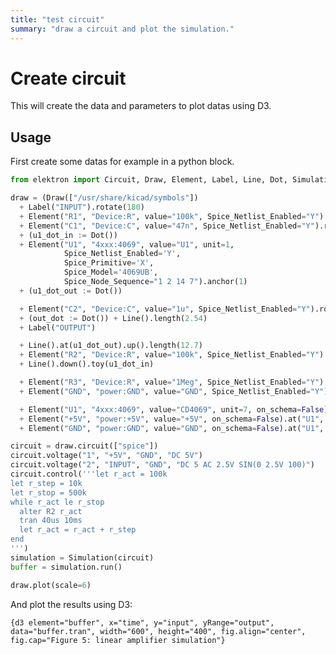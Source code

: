 ```yaml
---
title: "test circuit"
summary: "draw a circuit and plot the simulation."
---
```


# Create circuit

This will create the data and parameters to plot datas using D3.

## Usage

First create some datas for example in a python block.

```python
from elektron import Circuit, Draw, Element, Label, Line, Dot, Simulation

draw = (Draw(["/usr/share/kicad/symbols"])
  + Label("INPUT").rotate(180)
  + Element("R1", "Device:R", value="100k", Spice_Netlist_Enabled="Y").rotate(90)
  + Element("C1", "Device:C", value="47n", Spice_Netlist_Enabled="Y").rotate(90)
  + (u1_dot_in := Dot())
  + Element("U1", "4xxx:4069", value="U1", unit=1,
            Spice_Netlist_Enabled='Y',
            Spice_Primitive='X',
            Spice_Model='4069UB',
            Spice_Node_Sequence="1 2 14 7").anchor(1)
  + (u1_dot_out := Dot())

  + Element("C2", "Device:C", value="1u", Spice_Netlist_Enabled="Y").rotate(90)
  + (out_dot := Dot()) + Line().length(2.54)
  + Label("OUTPUT")

  + Line().at(u1_dot_out).up().length(12.7)
  + Element("R2", "Device:R", value="100k", Spice_Netlist_Enabled="Y").rotate(270).tox(u1_dot_in)
  + Line().down().toy(u1_dot_in)

  + Element("R3", "Device:R", value="1Meg", Spice_Netlist_Enabled="Y").anchor(1).at(out_dot)
  + Element("GND", "power:GND", value="GND", Spice_Netlist_Enabled="Y")

  + Element("U1", "4xxx:4069", value="CD4069", unit=7, on_schema=False).at((50.8, 50.8))
  + Element("+5V", "power:+5V", value="+5V", on_schema=False).at("U1", "14")
  + Element("GND", "power:GND", value="GND", on_schema=False).at("U1", "7"))

circuit = draw.circuit(["spice"])
circuit.voltage("1", "+5V", "GND", "DC 5V")
circuit.voltage("2", "INPUT", "GND", "DC 5 AC 2.5V SIN(0 2.5V 100)")
circuit.control('''let r_act = 100k
let r_step = 10k
let r_stop = 500k
while r_act le r_stop
  alter R2 r_act
  tran 40us 10ms
  let r_act = r_act + r_step
end
''')
simulation = Simulation(circuit)
buffer = simulation.run()

draw.plot(scale=6)
```
And plot the results using D3:

```{d3 element="buffer", x="time", y="input", yRange="output", data="buffer.tran", width="600", height="400", fig.align="center", fig.cap="Figure 5: linear amplifier simulation"}```
